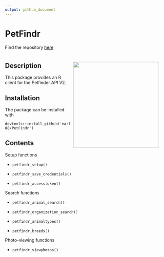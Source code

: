 ```yaml
---
output: github_document
---
```


# PetFindr
 
Find the repository [here](https://github.com/earl88/PetFindr)

# <img src='inst/logo.png' align="right" height="281" /></a>

## Description

This package provides an R client for the Petfinder API V2.

## Installation

The package can be installed with

`devtools::install_github('earl88/PetFindr')`

## Contents

Setup functions

* `petfindr_setup()`

* `petfindr_save_credentials()`

* `petfindr_accesstoken()`

Search functions

* `petfindr_animal_search()`

* `petfindr_organization_search()`

* `petfindr_animaltypes()`

* `petfindr_breeds()`

Photo-viewing functions

* `petfindr_viewphotos()`
